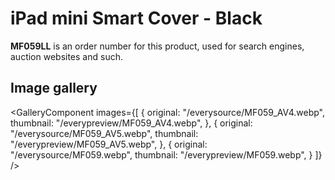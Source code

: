 
# iPad mini Smart Cover - Black

<Callout type='info' emoji='👉🏻'>**MF059LL** is an order number for this product, used for search engines, auction websites and such.</Callout>

## Image gallery

<GalleryComponent
    images={[
      {
        original: "/everysource/MF059_AV4.webp",
        thumbnail: "/everypreview/MF059_AV4.webp",
      },
      {
        original: "/everysource/MF059_AV5.webp",
        thumbnail: "/everypreview/MF059_AV5.webp",
      },
      {
        original: "/everysource/MF059.webp",
        thumbnail: "/everypreview/MF059.webp",
      }
    ]}
  />
